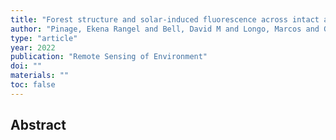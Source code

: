 ```yaml
---
title: "Forest structure and solar-induced fluorescence across intact and degraded forests in the Amazon"
author: "Pinage, Ekena Rangel and Bell, David M and Longo, Marcos and Gao, Sicong and Keller, Michael and Silva, Carlos A and Ometto, Jean P and Kohler, Philipp and Frankenberg, Christian and Huete, Alfredo"
type: "article"
year: 2022
publication: "Remote Sensing of Environment"
doi: ""
materials: ""
toc: false
---
```


## Abstract

